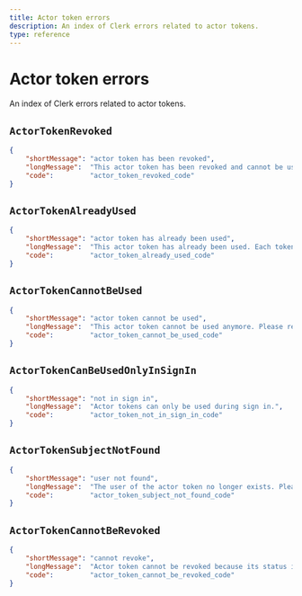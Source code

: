 ```yaml
---
title: Actor token errors
description: An index of Clerk errors related to actor tokens.
type: reference
---
```


# Actor token errors

An index of Clerk errors related to actor tokens.

## `ActorTokenRevoked`

```json
{
    "shortMessage": "actor token has been revoked",
    "longMessage":  "This actor token has been revoked and cannot be used anymore.",
    "code":         "actor_token_revoked_code"
}
```

## `ActorTokenAlreadyUsed`

```json
{
    "shortMessage": "actor token has already been used",
    "longMessage":  "This actor token has already been used. Each token can only be used once.",
    "code":         "actor_token_already_used_code"
}
```

## `ActorTokenCannotBeUsed`

```json
{
    "shortMessage": "actor token cannot be used",
    "longMessage":  "This actor token cannot be used anymore. Please request a new one.",
    "code":         "actor_token_cannot_be_used_code"
}
```

## `ActorTokenCanBeUsedOnlyInSignIn`

```json
{
    "shortMessage": "not in sign in",
    "longMessage":  "Actor tokens can only be used during sign in.",
    "code":         "actor_token_not_in_sign_in_code"
}
```

## `ActorTokenSubjectNotFound`

```json
{
    "shortMessage": "user not found",
    "longMessage":  "The user of the actor token no longer exists. Please request a new one.",
    "code":         "actor_token_subject_not_found_code"
}
```

## `ActorTokenCannotBeRevoked`

```json
{
    "shortMessage": "cannot revoke",
    "longMessage":  "Actor token cannot be revoked because its status is <status>. Only pending tokens can be revoked.", 
    "code":         "actor_token_cannot_be_revoked_code"
}
```

